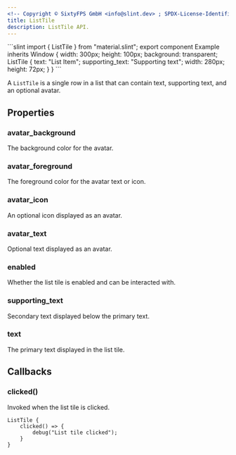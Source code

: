 ```yaml
---
<!-- Copyright © SixtyFPS GmbH <info@slint.dev> ; SPDX-License-Identifier: MIT -->
title: ListTile
description: ListTile API.
---
```



<CodeSnippetMD imagePath="" imageWidth="0" imageHeight="0" imageAlt="">
```slint
import { ListTile } from "material.slint";
export component Example inherits Window {
    width: 300px;
    height: 100px;
    background: transparent;
    ListTile {
        text: "List Item";
        supporting_text: "Supporting text";
        width: 280px;
        height: 72px;
    }
}
```
</CodeSnippetMD>

A `ListTile` is a single row in a list that can contain text, supporting text, and an optional avatar.

## Properties

### avatar_background
<SlintProperty propName="avatar_background" typeName="color">
The background color for the avatar.
</SlintProperty>

### avatar_foreground
<SlintProperty propName="avatar_foreground" typeName="color">
The foreground color for the avatar text or icon.
</SlintProperty>

### avatar_icon
<SlintProperty propName="avatar_icon" typeName="image">
An optional icon displayed as an avatar.
</SlintProperty>

### avatar_text
<SlintProperty propName="avatar_text" typeName="string">
Optional text displayed as an avatar.
</SlintProperty>

### enabled
<SlintProperty propName="enabled" typeName="bool" defaultValue="true">
Whether the list tile is enabled and can be interacted with.
</SlintProperty>

### supporting_text
<SlintProperty propName="supporting_text" typeName="string">
Secondary text displayed below the primary text.
</SlintProperty>

### text
<SlintProperty propName="text" typeName="string">
The primary text displayed in the list tile.
</SlintProperty>

## Callbacks

### clicked()
Invoked when the list tile is clicked.

```slint {2-4}
ListTile {
    clicked() => {
        debug("List tile clicked");
    }
}
``` 